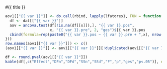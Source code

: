 

#{{ title }}

```r
aov1[["{{ var }}"]] <- do.call(rbind, lapply(lfatores1, FUN = function(x) {
  df <- dat[["{{ var }}"]]
  aov = ancova.test(df[!is.na(df[[x]]),], "{{ var }}.pos",
                    x, "{{ var }}.pre", 2, "ges")${{ var }}.pos
  cbind(formula=rep(paste0("{{ var }}.pos ~ {{ var }}.pre + ",x), nrow(aov)), aov)
}))
row.names(aov1[["{{ var }}"]]) <- c()
(aov1[["{{ var }}"]] <- aov1[["{{ var }}"]][!duplicated(aov1[["{{ var }}"]]$Effect),])
```

```r
df <- round.pval(aov1[["{{ var }}"]])
kable(df[,c("Effect","DFn","DFd","SSn","SSd","F","p","ges","p<.05")], digits=3)
```

